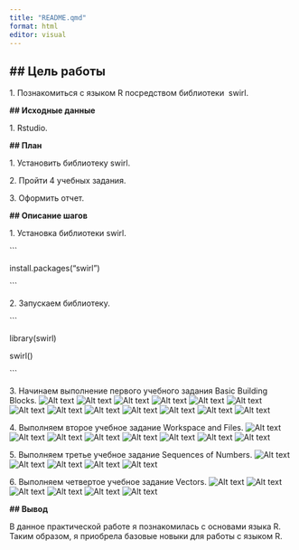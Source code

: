 ```yaml
---
title: "README.qmd"
format: html
editor: visual
---
```


## **\## Цель работы**

1\. Познакомиться с языком R посредством библиотеки  swirl.

**\## Исходные данные**

1\. Rstudio.

**\## План**

1\. Установить библиотеку swirl.

2\. Пройти 4 учебных задания.

3\. Оформить отчет.

**\## Описание шагов**

1\. Установка библиотеки swirl.

\`\`\`

install.packages("swirl")

\`\`\`

2\. Запускаем библиотеку.

\`\`\`

library(swirl)

swirl()

\`\`\`

3\. Начинаем выполнение первого учебного задания Basic Building Blocks.
![Alt text](<скрины 1R_1пр/1.png>)
![Alt text](<скрины 1R_1пр/2.png>)
![Alt text](<скрины 1R_1пр/3.png>)
![Alt text](<скрины 1R_1пр/4.png>)
![Alt text](<скрины 1R_1пр/5.png>)
![Alt text](<скрины 1R_1пр/6.png>)
![Alt text](<скрины 1R_1пр/7.png>)
![Alt text](<скрины 1R_1пр/9.png>)
![Alt text](<скрины 1R_1пр/10.png>)
![Alt text](<скрины 1R_1пр/11.png>)
![Alt text](<скрины 1R_1пр/12.png>)
![Alt text](<скрины 1R_1пр/13.png>)
![Alt text](<скрины 1R_1пр/14.png>)


4\. Выполняем второе учебное задание Workspace and Files.
![Alt text](<скрины 1R_1пр/15.png>)
![Alt text](<скрины 1R_1пр/16.png>)
![Alt text](<скрины 1R_1пр/17.png>)
![Alt text](<скрины 1R_1пр/18.png>)
![Alt text](<скрины 1R_1пр/19.png>)
![Alt text](<скрины 1R_1пр/20.png>)
![Alt text](<скрины 1R_1пр/21.png>)
![Alt text](<скрины 1R_1пр/22.png>)

5\. Выполняем третье учебное задание Sequences of Numbers.
![Alt text](<скрины 1R_1пр/23.png>)
![Alt text](<скрины 1R_1пр/24.png>)
![Alt text](<скрины 1R_1пр/25.png>)
![Alt text](<скрины 1R_1пр/26.png>)
![Alt text](<скрины 1R_1пр/27.png>)

6\. Выполняем четвертое учебное задание Vectors.
![Alt text](<скрины 1R_1пр/28.png>)
![Alt text](<скрины 1R_1пр/29.png>)
![Alt text](<скрины 1R_1пр/30.png>)
![Alt text](<скрины 1R_1пр/31.png>)
![Alt text](<скрины 1R_1пр/32.png>)
![Alt text](<скрины 1R_1пр/33.png>)


**\## Вывод**

В данное практической работе я познакомилась с основами языка R. Таким образом, я приобрела базовые новыки для работы с языком R.
